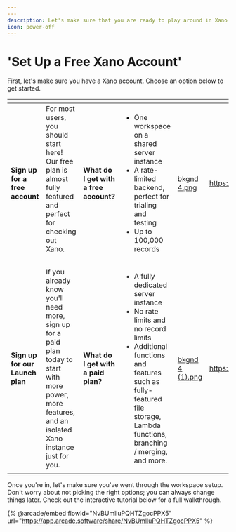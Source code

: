 ```yaml
---
---
description: Let's make sure that you are ready to play around in Xano before continuing.
icon: power-off
---
```


# 'Set Up a Free Xano Account'

First, let's make sure you have a Xano account. Choose an option below to get started.

<table data-card-size="large" data-view="cards"><thead><tr><th></th><th></th><th></th><th></th><th data-hidden data-card-cover data-type="files"></th><th data-hidden data-card-target data-type="content-ref"></th></tr></thead><tbody><tr><td><strong>Sign up for a free account</strong></td><td>For most users, you should start here! Our free plan is almost fully featured and perfect for checking out Xano.<br /><br /></td><td><strong>What do I get with a free account?</strong></td><td><ul><li>One workspace on a shared server instance</li><li>A rate-limited backend, perfect for trialing and testing</li><li>Up to 100,000 records</li></ul></td><td><a href="../.gitbook/assets/bkgnd 4.png">bkgnd 4.png</a></td><td><a href="https://www.xano.com/">https://www.xano.com/</a></td></tr><tr><td><strong>Sign up for our Launch plan</strong></td><td>If you already know you'll need more, sign up for a paid plan today to start with more power, more features, and an isolated Xano instance just for you. <br /></td><td><strong>What do I get with a paid plan?</strong></td><td><ul><li>A fully dedicated server instance</li><li>No rate limits and no record limits</li><li>Additional functions and features such as fully-featured file storage, Lambda functions, branching / merging, and more.</li></ul></td><td><a href="../.gitbook/assets/bkgnd 4 (1).png">bkgnd 4 (1).png</a></td><td><a href="https://www.xano.com/pricing/">https://www.xano.com/pricing/</a></td></tr></tbody></table>

Once you're in, let's make sure you've went through the workspace setup. Don't worry about not picking the right options; you can always change things later. Check out the interactive tutorial below for a full walkthrough.

{% @arcade/embed flowId="NvBUmlluPQHTZgocPPX5" url="https://app.arcade.software/share/NvBUmlluPQHTZgocPPX5" %}


